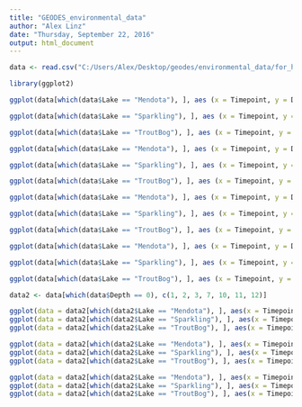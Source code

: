 ```yaml
---
title: "GEODES_environmental_data"
author: "Alex Linz"
date: "Thursday, September 22, 2016"
output: html_document
---
```


```r
data <- read.csv("C:/Users/Alex/Desktop/geodes/environmental_data/for_humans/compiled_field_data_for_R.csv", header = T)

library(ggplot2)

```


```r
ggplot(data[which(data$Lake == "Mendota"), ], aes (x = Timepoint, y = Depth, fill = DO)) + theme_bw()  + geom_tile(stat = "identity") + labs(title = "Lake Mendota") + scale_y_reverse() + scale_fill_gradient2(low = "darkblue", mid = "cornflowerblue", high = "cadetblue1", midpoint = 5) + geom_hline(aes(yintercept = 7), color = "black", size = 1)

ggplot(data[which(data$Lake == "Sparkling"), ], aes (x = Timepoint, y = Depth, fill = DO)) + theme_bw()  + geom_tile(stat = "identity") + labs(title = "Sparkling Lake") + scale_y_reverse() + scale_fill_gradient2(low = "darkblue", mid = "cornflowerblue", high = "cadetblue1", midpoint = 5) + geom_hline(aes(yintercept = 4), color = "black", size = 1)

ggplot(data[which(data$Lake == "TroutBog"), ], aes (x = Timepoint, y = Depth, fill = DO)) + theme_bw()  + geom_tile(stat = "identity") + labs(title = "Trout Bog") + scale_y_reverse() + scale_fill_gradient2(low = "darkblue", mid = "cornflowerblue", high = "cadetblue1", midpoint = 5) + geom_hline(aes(yintercept = 1), color = "black", size = 1)

ggplot(data[which(data$Lake == "Mendota"), ], aes (x = Timepoint, y = Depth, fill = Temperature)) + theme_bw()  + geom_tile(stat = "identity") + labs(title = "Lake Mendota") + scale_y_reverse() + scale_fill_gradient2(low = "yellow", mid = "orange", high = "red", midpoint = 17) + geom_hline(aes(yintercept = 7), color = "black", size = 1)

ggplot(data[which(data$Lake == "Sparkling"), ], aes (x = Timepoint, y = Depth, fill = Temperature)) + theme_bw()  + geom_tile(stat = "identity") + labs(title = "Sparkling Lake") + scale_y_reverse() + scale_fill_gradient2(low = "yellow", mid = "orange", high = "red", midpoint = 17) + geom_hline(aes(yintercept = 4), color = "black", size = 1)

ggplot(data[which(data$Lake == "TroutBog"), ], aes (x = Timepoint, y = Depth, fill = Temperature)) + theme_bw()  + geom_tile(stat = "identity") + labs(title = "Trout Bog") + scale_y_reverse() + scale_fill_gradient2(low = "yellow", mid = "orange", high = "red", midpoint = 17) + geom_hline(aes(yintercept = 1), color = "black", size = 1)

ggplot(data[which(data$Lake == "Mendota"), ], aes (x = Timepoint, y = Depth, fill = pH)) + theme_bw()  + geom_tile(stat = "identity") + labs(title = "Lake Mendota") + scale_y_reverse() + scale_fill_gradient2(low = "magenta", mid = "orchid3", high = "purple4", midpoint = 8) + geom_hline(aes(yintercept = 7), color = "black", size = 1)

ggplot(data[which(data$Lake == "Sparkling"), ], aes (x = Timepoint, y = Depth, fill = pH)) + theme_bw()  + geom_tile(stat = "identity") + labs(title = "Sparkling Lake") + scale_y_reverse() + scale_fill_gradient2(low = "magenta", mid = "orchid3", high = "purple4", midpoint = 7.3) + geom_hline(aes(yintercept = 4), color = "black", size = 1)

ggplot(data[which(data$Lake == "TroutBog"), ], aes (x = Timepoint, y = Depth, fill = pH)) + theme_bw()  + geom_tile(stat = "identity") + labs(title = "Trout Bog") + scale_y_reverse() + scale_fill_gradient2(low = "magenta", mid = "orchid3", high = "purple4", midpoint = 4.25) + geom_hline(aes(yintercept = 1), color = "black", size = 1)

ggplot(data[which(data$Lake == "Mendota"), ], aes (x = Timepoint, y = Depth, fill = Conductivity)) + theme_bw()  + geom_tile(stat = "identity") + labs(title = "Lake Mendota") + scale_y_reverse() + scale_fill_gradient2(low = "slategray1", mid = "dodgerblue", high = "steelblue", midpoint = 630) + geom_hline(aes(yintercept = 7), color = "black", size = 1)

ggplot(data[which(data$Lake == "Sparkling"), ], aes (x = Timepoint, y = Depth, fill = Conductivity)) + theme_bw()  + geom_tile(stat = "identity") + labs(title = "Sparkling Lake") + scale_y_reverse() + scale_fill_gradient2(low = "slategray1", mid = "dodgerblue", high = "steelblue", midpoint = 750) + geom_hline(aes(yintercept = 4), color = "black", size = 1)

ggplot(data[which(data$Lake == "TroutBog"), ], aes (x = Timepoint, y = Depth, fill = Conductivity)) + theme_bw()  + geom_tile(stat = "identity") + labs(title = "Trout Bog") + scale_y_reverse() + scale_fill_gradient2(low = "slategray1", mid = "dodgerblue", high = "steelblue", midpoint = 30) + geom_hline(aes(yintercept = 1), color = "black", size = 1)

```

```r

data2 <- data[which(data$Depth == 0), c(1, 2, 3, 7, 10, 11, 12)]

ggplot(data = data2[which(data2$Lake == "Mendota"), ], aes(x = Timepoint, y = Light)) + geom_bar(stat = "identity", fill = "gold", color = "black") + theme_bw() + labs(title = "Lake Mendota - Surface PAR")
ggplot(data = data2[which(data2$Lake == "Sparkling"), ], aes(x = Timepoint, y = Light)) + geom_bar(stat = "identity", fill = "gold", color = "black") + theme_bw() + labs(title = "Sparkling Lake - Surface PAR")
ggplot(data = data2[which(data2$Lake == "TroutBog"), ], aes(x = Timepoint, y = Light)) + geom_bar(stat = "identity", fill = "gold", color = "black") + theme_bw() + labs(title = "TroutBog - Surface PAR")

ggplot(data = data2[which(data2$Lake == "Mendota"), ], aes(x = Timepoint, y = Chlorophyll)) + geom_bar(stat = "identity", fill = "forestgreen", color = "black") + theme_bw() + labs(title = "Lake Mendota - Chlorophyll")
ggplot(data = data2[which(data2$Lake == "Sparkling"), ], aes(x = Timepoint, y = Chlorophyll)) + geom_bar(stat = "identity", fill = "forestgreen", color = "black") + theme_bw() + labs(title = "Sparkling Lake - Chlorophyll")
ggplot(data = data2[which(data2$Lake == "TroutBog"), ], aes(x = Timepoint, y = Chlorophyll)) + geom_bar(stat = "identity", fill = "forestgreen", color = "black") + theme_bw() + labs(title = "TroutBog - Chlorophyll")

ggplot(data = data2[which(data2$Lake == "Mendota"), ], aes(x = Timepoint, y = Production)) + geom_bar(stat = "identity", fill = "darkred", color = "black") + theme_bw() + labs(title = "Lake Mendota - Protein Production")
ggplot(data = data2[which(data2$Lake == "Sparkling"), ], aes(x = Timepoint, y = Production)) + geom_bar(stat = "identity", fill = "darkred", color = "black") + theme_bw() + labs(title = "Sparkling Lake - Protein Production")
ggplot(data = data2[which(data2$Lake == "TroutBog"), ], aes(x = Timepoint, y = Production)) + geom_bar(stat = "identity", fill = "darkred", color = "black") + theme_bw() + labs(title = "TroutBog - Protein Production")
```